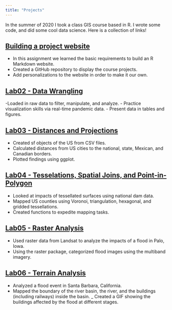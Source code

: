 ```yaml
---
title: "Projects"
---
```


In the summer of 2020 I took a class GIS course based in R. I wrote some code, and did some cool data science. Here is a collection of links! 

## [Building a project website](https://github.com/hopewilcox/hopewilcox.github.io)

- In this assignment we learned the basic requirements to build an R Markdown website.
- Created a GitHub repository to display the course projects.
- Add personalizations to the website in order to make it our own.

## [Lab02 - Data Wrangling](https://hopewilcox.github.io/lab-02.html)
-Loaded in raw data to filter, manipulate, and analyze.
- Practice visualization skills via real-time pandemic data.
- Present data in tables and figures.

## [Lab03 - Distances and Projections](https://hopewilcox.github.io/lab-03.html)
- Created sf objects of the US from CSV files.
- Calculated distances from US cities to the national, state, Mexican, and Canadian borders.
- Plotted findings using ggplot.

## [Lab04 - Tesselations, Spatial Joins, and Point-in-Polygon](https://hopewilcox.github.io/lab-04.html)
- Looked at impacts of tessellated surfaces using national dam data.
- Mapped US counties using Voronoi, triangulation, hexagonal, and gridded tessellations.
- Created functions to expedite mapping tasks.

## [Lab05 - Raster Analysis](https://hopewilcox.github.io/lab05.html)
- Used raster data from Landsat to analyze the impacts of a flood in Palo, Iowa. 
- Using the raster package, categorized flood images using the multiband imagery.

## [Lab06 - Terrain Analysis](https://hopewilcox.github.io/lab-06.html)
- Analyzed a flood event in Santa Barbara, California.
- Mapped the boundary of the river basin, the river, and the buildings (including railways) inside the basin.
_ Created a GIF showing the buildings affected by the flood at different stages.